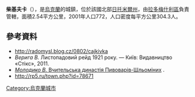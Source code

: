 {{coord|50|31|59|N|29|2|46|E|scale:30000|display=title}}

'''柴基夫卡'''（{{lang-uk|Чайківка}}），是[[烏克蘭|烏克蘭]]的城鎮，位於該國北部[[日托米爾州|日托米爾州]]，由[[拉多梅什利區|拉多梅什利區]]負責管轄，面積2.54平方公里，2001年人口772，人口密度每平方公里304.3人。

==參考資料==
* http://radomysl.blog.cz/0802/cajkivka {{Wayback|url=http://radomysl.blog.cz/0802/cajkivka |date=20200821183516 }}
* ''Верига В.'' Листопадовий рейд 1921 року. — Київ: Видавництво «Стікс», 2011.
* [http://radomyshl.blogspot.com/2014/10/blog-post_5.html ''Молодико В.'' Вчительська династія Пивоварів-Шльоміних] {{Wayback|url=http://radomyshl.blogspot.com/2014/10/blog-post_5.html |date=20200224025107 }}.
* http://rp5.ru/town.php?id=78671

{{Ukraine-geo-stub}}
[[Category:烏克蘭城市|Category:烏克蘭城市]]